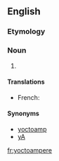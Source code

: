==English==

===Etymology===
{{prefix|yocto|ampere}}

===Noun===
{{en-noun}}

# {{SI-unit|yocto|ampere|electrical current}}

====Translations====
{{trans-top}}
* French: {{t|fr|yoctoampère|m}}
{{trans-mid}}
{{trans-bottom}}

====Synonyms====
*[[yoctoamp]]
*[[yA]]

[[fr:yoctoampere]]